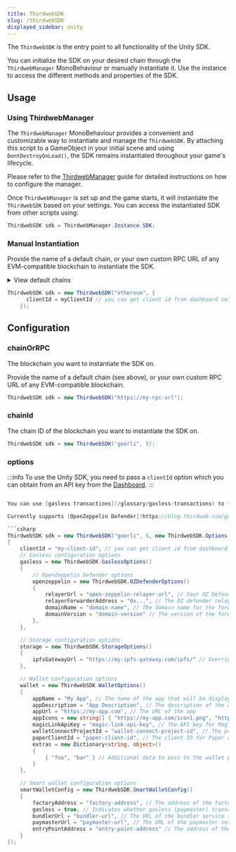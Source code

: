 ```yaml
---
title: ThirdwebSDK
slug: /thirdwebSDK
displayed_sidebar: unity
---
```


The `ThirdwebSDK` is the entry point to all functionality of the Unity SDK.

You can initialize the SDK on your desired chain through the `ThirdwebManager` MonoBehaviour or manually instantiate it. Use the instance to access the different methods and properties of the SDK.

## Usage

### Using ThirdwebManager

The `ThirdwebManager` MonoBehaviour provides a convenient and customizable way to instantiate and manage the `ThirdwebSDK`. By attaching this script to a GameObject in your initial scene and using `DontDestroyOnLoad()`, the SDK remains instantiated throughout your game's lifecycle.

Please refer to the [ThirdwebManager](/unity/thirdwebmanager) guide for detailed instructions on how to configure the manager.

Once `ThirdwebManager` is set up and the game starts, it will instantiate the `ThirdwebSDK` based on your settings. You can access the instantiated SDK from other scripts using:

```csharp
ThirdwebSDK sdk = ThirdwebManager.Instance.SDK;
```

### Manual Instantiation

Provide the name of a default chain, or your own custom RPC URL of any EVM-compatible blockchain to instantiate the SDK.

<details>
  <summary>View default chains</summary>
  <div>
    <ul>
      <li>
        <b>Ethereum</b>: <code>"ethereum"</code>
      </li>
      <li>
        <b>Goerli</b>: <code>"goerli"</code>
      </li>
      <li>
        <b>Polygon</b>: <code>"polygon"</code>
      </li>
      <li>
        <b>Mumbai</b>: <code>"mumbai"</code>
      </li>
      <li>
        <b>Arbitrum One</b>: <code>"arbitrum"</code>
      </li>
      <li>
        <b>Arbitrum Goerli</b>: <code>"arbitrum-goerli"</code>
      </li>
      <li>
        <b>Optimism</b>: <code>"optimism"</code>
      </li>
      <li>
        <b>Optimism Goerli Testnet</b>: <code>"optimism-goerli"</code>
      </li>
      <li>
        <b>Binance SmartChain</b>: <code>"binance"</code>
      </li>
      <li>
        <b>Binance SmartChain Testnet</b>: <code>"binance-testnet"</code>
      </li>
      <li>
        <b>Fantom Opera</b>: <code>"fantom"</code>
      </li>
      <li>
        <b>Fantom Testnet</b>: <code>"fantom-testnet"</code>
      </li>
      <li>
        <b>Avalanche C Chain</b>: <code>"avalanche-fuji"</code>
      </li>
      <li>
        <b>Avalanche Fuji Testnet</b>: <code>"avalanche-fuji-testnet"</code>
      </li>
    </ul>
  </div>
</details>

```csharp
ThirdwebSDK sdk = new ThirdwebSDK("ethereum", { 
      clientId = myClientId // you can get client id from dashboard settings
    });
```

## Configuration

### chainOrRPC

The blockchain you want to instantiate the SDK on.

Provide the name of a default chain (see above), or your own custom RPC URL of any EVM-compatible blockchain.

```csharp
ThirdwebSDK sdk = new ThirdwebSDK("https://my-rpc-url");
```

### chainId

The chain ID of the blockchain you want to instantiate the SDK on.

```csharp
ThirdwebSDK sdk = new ThirdwebSDK("goerli", 5);
```

### options

:::info
To use the Unity SDK, you need to pass a `clientId` option which you can obtain from an API key from the [Dashboard](https://thirdweb.com/dashboard).
:::

```csharp

You can use [gasless transactions](/glossary/gasless-transactions) to forward all transactions to a relayer.

Currently supports [OpenZeppelin Defender](https://blog.thirdweb.com/guides/setup-gasless-transactions/) relayers.

```csharp
ThirdwebSDK sdk = new ThirdwebSDK("goerli", 5, new ThirdwebSDK.Options()
{
    clientId = "my-client-id", // you can get client id from dashboard settings
    // Gasless configuration options
    gasless = new ThirdwebSDK.GaslessOptions()
    {
        // OpenZeppelin Defender options
        openzeppelin = new ThirdwebSDK.OZDefenderOptions()
        {
            relayerUrl = "open-zeppelin-relayer-url", // Your OZ Defender relayer URL
            relayerForwarderAddress = "0x...", // The OZ defender relayer address
            domainName = "domain-name", // The domain name for the forwarder
            domainVersion = "domain-version" // The version of the forwarder domain
        },
    },

    // Storage configuration options
    storage = new ThirdwebSDK.StorageOptions()
    {
        ipfsGatewayUrl = "https://my-ipfs-gateway.com/ipfs/" // Override the default IPFS gateway URL
    },

    // Wallet configuration options
    wallet = new ThirdwebSDK.WalletOptions()
    {
        appName = "My App", // The name of the app that will be displayed in different wallet providers
        appDescription = "App Description", // The description of the app
        appUrl = "https://my-app.com", // The URL of the app
        appIcons = new string[] { "https://my-app.com/icon1.png", "https://my-app.com/icon2.png" }, // An array of URLs for app icons
        magicLinkApiKey = "magic-link-api-key", // The API key for Magic Link authentication
        walletConnectProjectId = "wallet-connect-project-id", // The project ID for WalletConnect authentication
        paperClientId = "paper-client-id", // The client ID for Paper authentication
        extras = new Dictionary<string, object>()
        {
            { "foo", "bar" } // Additional data to pass to the wallet provider
        }
    },

    // Smart wallet configuration options
    smartWalletConfig = new ThirdwebSDK.SmartWalletConfig()
    {
        factoryAddress = "factory-address", // The address of the factory contract for smart wallets
        gasless = true, // Indicates whether gasless (paymaster) transactions are enabled
        bundlerUrl = "bundler-url", // The URL of the bundler service (optional)
        paymasterUrl = "paymaster-url", // The URL of the paymaster service (optional)
        entryPointAddress = "entry-point-address" // The address of the entry point contract (optional)
    }
});
```
